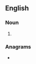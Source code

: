 {{also|yocto-meters}}
==English==

===Noun===
{{head|en|noun plural form}}

# {{plural of|yoctometer|lang=en}}

===Anagrams===
* {{anagrams|en|yoctometres}}
